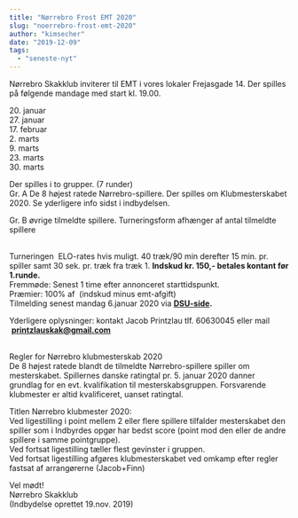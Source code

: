 ```yaml
---
title: "Nørrebro Frost EMT 2020"
slug: "noerrebro-frost-emt-2020"
author: "kimsecher"
date: "2019-12-09"
tags: 
  - "seneste-nyt"
---
```


Nørrebro Skakklub inviterer til EMT i vores lokaler Frejasgade 14. 
Der spilles på følgende mandage med start kl. 19.00.

20\. januar  
27\. januar  
17\. februar  
2\. marts  
9\. marts  
23\. marts  
30\. marts  
  
Der spilles i to grupper. (7 runder)   
Gr. A De 8 højest ratede Nørrebro-spillere. Der spilles om Klubmesterskabet 2020. Se yderligere info sidst i indbydelsen.  
  
Gr. B øvrige tilmeldte spillere. Turneringsform afhænger af antal tilmeldte spillere

    
Turneringen  ELO-rates hvis muligt. 40 træk/90 min derefter 15 min. pr. spiller samt 30 sek. pr. træk fra træk 1. 
**Indskud kr. 150,- betales kontant før 1.runde.**  
Fremmøde: Senest 1 time efter annonceret starttidspunkt.  
Præmier: 100% af  (indskud minus emt-afgift)  
Tilmelding senest mandag 6.januar 2020 via **[DSU-side](http://turnering.skak.dk/TournamentActive/Details?tourId=26199).**  
  
Yderligere oplysninger: kontakt Jacob Printzlau tlf. 60630045 eller mail  [**printzlauskak@gmail.com**](mailto:printzlauskak@gmail.com)  
 

Regler for Nørrebro klubmesterskab 2020  
De 8 højest ratede blandt de tilmeldte Nørrebro-spillere spiller om mesterskabet. Spillernes danske ratingtal pr. 5. januar 2020 danner grundlag for en evt. kvalifikation til mesterskabsgruppen. Forsvarende klubmester er altid kvalificeret, uanset ratingtal.

Titlen Nørrebro klubmester 2020:  
Ved ligestilling i point mellem 2 eller flere spillere tilfalder mesterskabet den spiller som i Indbyrdes opgør har bedst score (point mod den eller de andre spillere i samme pointgruppe).  
Ved fortsat ligestilling tæller flest gevinster i gruppen.  
Ved fortsat ligestilling afgøres klubmesterskabet ved omkamp efter regler fastsat af arrangørerne (Jacob+Finn)

Vel mødt!  
Nørrebro Skakklub  
(Indbydelse oprettet 19.nov. 2019)
